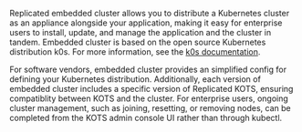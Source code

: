 Replicated embedded cluster allows you to distribute a Kubernetes cluster as an appliance alongside your application, making it easy for enterprise users to install, update, and manage the application and the cluster in tandem. Embedded cluster is based on the open source Kubernetes distribution k0s. For more information, see the [k0s documentation](https://docs.k0sproject.io/stable/).

For software vendors, embedded cluster provides an simplified config for defining your Kubernetes distribution. Additionally, each version of embedded cluster includes a specific version of Replicated KOTS, ensuring compatiblity between KOTS and the cluster. For enterprise users, ongoing cluster management, such as joining, resetting, or removing nodes, can be completed from the KOTS admin console UI rather than through kubectl.